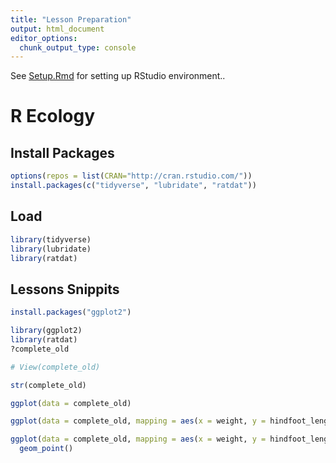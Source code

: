 ```yaml
---
title: "Lesson Preparation"
output: html_document
editor_options: 
  chunk_output_type: console
---
```

See [Setup.Rmd](Setup.Rmd) for setting up RStudio environment..

# R Ecology

## Install Packages

```r
options(repos = list(CRAN="http://cran.rstudio.com/"))
install.packages(c("tidyverse", "lubridate", "ratdat"))
```

## Load

```r
library(tidyverse)
library(lubridate)
library(ratdat)
```

## Lessons Snippits

```r
install.packages("ggplot2")
```

```r
library(ggplot2)
library(ratdat)
?complete_old
```

```r
# View(complete_old)
```

```r
str(complete_old)
```

```r
ggplot(data = complete_old)
```

```r
ggplot(data = complete_old, mapping = aes(x = weight, y = hindfoot_length))

```

```r
ggplot(data = complete_old, mapping = aes(x = weight, y = hindfoot_length)) +
  geom_point()
```
